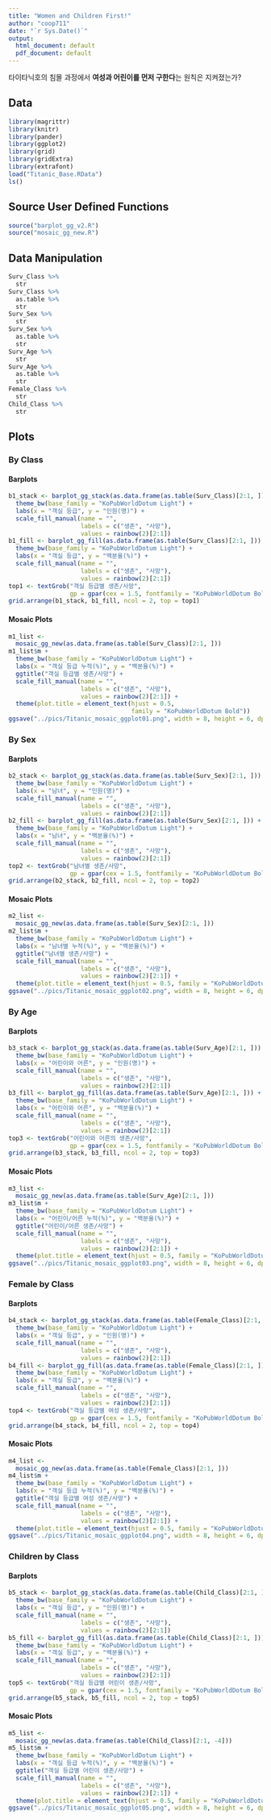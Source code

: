 ```yaml
---
title: "Women and Children First!"
author: "coop711"
date: "`r Sys.Date()`"
output:
  html_document: default
  pdf_document: default
---
```


타이타닉호의 침몰 과정에서 **여성과 어린이를 먼저 구한다**는 원칙은 지켜졌는가?

## Data


```r
library(magrittr)
library(knitr)
library(pander)
library(ggplot2)
library(grid)
library(gridExtra)
library(extrafont)
load("Titanic_Base.RData")
ls()
```

## Source User Defined Functions

```r
source("barplot_gg_v2.R")
source("mosaic_gg_new.R")
```

## Data Manipulation

```r
Surv_Class %>% 
  str
Surv_Class %>% 
  as.table %>% 
  str
Surv_Sex %>% 
  str
Surv_Sex %>% 
  as.table %>% 
  str
Surv_Age %>% 
  str
Surv_Age %>% 
  as.table %>% 
  str
Female_Class %>% 
  str
Child_Class %>% 
  str
```

## Plots 

### By Class

#### Barplots

```r
b1_stack <- barplot_gg_stack(as.data.frame(as.table(Surv_Class)[2:1, ])) + 
  theme_bw(base_family = "KoPubWorldDotum Light") +
  labs(x = "객실 등급", y = "인원(명)") +
  scale_fill_manual(name = "", 
                    labels = c("생존", "사망"), 
                    values = rainbow(2)[2:1])
b1_fill <- barplot_gg_fill(as.data.frame(as.table(Surv_Class)[2:1, ])) + 
  theme_bw(base_family = "KoPubWorldDotum Light") +
  labs(x = "객실 등급", y = "백분율(%)") + 
  scale_fill_manual(name = "", 
                    labels = c("생존", "사망"), 
                    values = rainbow(2)[2:1])
top1 <- textGrob("객실 등급별 생존/사망", 
                 gp = gpar(cex = 1.5, fontfamily = "KoPubWorldDotum Bold"))
grid.arrange(b1_stack, b1_fill, ncol = 2, top = top1)
```

#### Mosaic Plots

```r
m1_list <- 
  mosaic_gg_new(as.data.frame(as.table(Surv_Class)[2:1, ]))
m1_list$m +
  theme_bw(base_family = "KoPubWorldDotum Light") +
  labs(x = "객실 등급 누적(%)", y = "백분율(%)") + 
  ggtitle("객실 등급별 생존/사망") + 
  scale_fill_manual(name = "", 
                    labels = c("생존", "사망"), 
                    values = rainbow(2)[2:1]) +
  theme(plot.title = element_text(hjust = 0.5,
                                  family = "KoPubWorldDotum Bold"))
ggsave("../pics/Titanic_mosaic_ggplot01.png", width = 8, height = 6, dpi = 72)
```

### By Sex

#### Barplots

```r
b2_stack <- barplot_gg_stack(as.data.frame(as.table(Surv_Sex)[2:1, ])) + 
  theme_bw(base_family = "KoPubWorldDotum Light") +
  labs(x = "남녀", y = "인원(명)") +
  scale_fill_manual(name = "", 
                    labels = c("생존", "사망"), 
                    values = rainbow(2)[2:1])
b2_fill <- barplot_gg_fill(as.data.frame(as.table(Surv_Sex)[2:1, ])) + 
  theme_bw(base_family = "KoPubWorldDotum Light") +
  labs(x = "남녀", y = "백분율(%)") + 
  scale_fill_manual(name = "", 
                    labels = c("생존", "사망"), 
                    values = rainbow(2)[2:1]) 
top2 <- textGrob("남녀별 생존/사망", 
                 gp = gpar(cex = 1.5, fontfamily = "KoPubWorldDotum Bold"))
grid.arrange(b2_stack, b2_fill, ncol = 2, top = top2)
```

#### Mosaic Plots

```r
m2_list <- 
  mosaic_gg_new(as.data.frame(as.table(Surv_Sex)[2:1, ]))
m2_list$m +
  theme_bw(base_family = "KoPubWorldDotum Light") +
  labs(x = "남녀별 누적(%)", y = "백분율(%)") + 
  ggtitle("남녀별 생존/사망") + 
  scale_fill_manual(name = "", 
                    labels = c("생존", "사망"), 
                    values = rainbow(2)[2:1]) +
  theme(plot.title = element_text(hjust = 0.5, family = "KoPubWorldDotum Bold"))
ggsave("../pics/Titanic_mosaic_ggplot02.png", width = 8, height = 6, dpi = 72)
```

### By Age

#### Barplots

```r
b3_stack <- barplot_gg_stack(as.data.frame(as.table(Surv_Age)[2:1, ])) + 
  theme_bw(base_family = "KoPubWorldDotum Light") +
  labs(x = "어린이와 어른", y = "인원(명)") +
  scale_fill_manual(name = "", 
                    labels = c("생존", "사망"), 
                    values = rainbow(2)[2:1])
b3_fill <- barplot_gg_fill(as.data.frame(as.table(Surv_Age)[2:1, ])) + 
  theme_bw(base_family = "KoPubWorldDotum Light") +
  labs(x = "어린이와 어른", y = "백분율(%)") + 
  scale_fill_manual(name = "", 
                    labels = c("생존", "사망"), 
                    values = rainbow(2)[2:1])
top3 <- textGrob("어린이와 어른의 생존/사망", 
                 gp = gpar(cex = 1.5, fontfamily = "KoPubWorldDotum Bold"))
grid.arrange(b3_stack, b3_fill, ncol = 2, top = top3)
```

#### Mosaic Plots

```r
m3_list <- 
  mosaic_gg_new(as.data.frame(as.table(Surv_Age)[2:1, ]))
m3_list$m +
  theme_bw(base_family = "KoPubWorldDotum Light") +
  labs(x = "어린이/어른 누적(%)", y = "백분율(%)") + 
  ggtitle("어린이/어른 생존/사망") + 
  scale_fill_manual(name = "", 
                    labels = c("생존", "사망"), 
                    values = rainbow(2)[2:1]) +
  theme(plot.title = element_text(hjust = 0.5, family = "KoPubWorldDotum Bold"))
ggsave("../pics/Titanic_mosaic_ggplot03.png", width = 8, height = 6, dpi = 72)
```

### Female by Class

#### Barplots

```r
b4_stack <- barplot_gg_stack(as.data.frame(as.table(Female_Class)[2:1, ])) + 
  theme_bw(base_family = "KoPubWorldDotum Light") +
  labs(x = "객실 등급", y = "인원(명)") +
  scale_fill_manual(name = "", 
                    labels = c("생존", "사망"), 
                    values = rainbow(2)[2:1])
b4_fill <- barplot_gg_fill(as.data.frame(as.table(Female_Class)[2:1, ])) + 
  theme_bw(base_family = "KoPubWorldDotum Light") +
  labs(x = "객실 등급", y = "백분율(%)") + 
  scale_fill_manual(name = "", 
                    labels = c("생존", "사망"), 
                    values = rainbow(2)[2:1])
top4 <- textGrob("객실 등급별 여성 생존/사망", 
                 gp = gpar(cex = 1.5, fontfamily = "KoPubWorldDotum Bold"))
grid.arrange(b4_stack, b4_fill, ncol = 2, top = top4)
```

#### Mosaic Plots

```r
m4_list <- 
  mosaic_gg_new(as.data.frame(as.table(Female_Class)[2:1, ]))
m4_list$m +
  theme_bw(base_family = "KoPubWorldDotum Light") +
  labs(x = "객실 등급 누적(%)", y = "백분율(%)") + 
  ggtitle("객실 등급별 여성 생존/사망") + 
  scale_fill_manual(name = "", 
                    labels = c("생존", "사망"), 
                    values = rainbow(2)[2:1]) +
  theme(plot.title = element_text(hjust = 0.5, family = "KoPubWorldDotum Bold"))
ggsave("../pics/Titanic_mosaic_ggplot04.png", width = 8, height = 6, dpi = 72)
```

### Children by Class

#### Barplots

```r
b5_stack <- barplot_gg_stack(as.data.frame(as.table(Child_Class)[2:1, ])) + 
  theme_bw(base_family = "KoPubWorldDotum Light") +
  labs(x = "객실 등급", y = "인원(명)") +
  scale_fill_manual(name = "", 
                    labels = c("생존", "사망"), 
                    values = rainbow(2)[2:1])
b5_fill <- barplot_gg_fill(as.data.frame(as.table(Child_Class)[2:1, ])) + 
  theme_bw(base_family = "KoPubWorldDotum Light") +
  labs(x = "객실 등급", y = "백분율(%)") + 
  scale_fill_manual(name = "", 
                    labels = c("생존", "사망"), 
                    values = rainbow(2)[2:1])
top5 <- textGrob("객실 등급별 어린이 생존/사망", 
                 gp = gpar(cex = 1.5, fontfamily = "KoPubWorldDotum Bold"))
grid.arrange(b5_stack, b5_fill, ncol = 2, top = top5)
```

#### Mosaic Plots

```r
m5_list <- 
  mosaic_gg_new(as.data.frame(as.table(Child_Class)[2:1, -4]))
m5_list$m +
  theme_bw(base_family = "KoPubWorldDotum Light") +
  labs(x = "객실 등급 누적(%)", y = "백분율(%)") + 
  ggtitle("객실 등급별 어린이 생존/사망") + 
  scale_fill_manual(name = "", 
                    labels = c("생존", "사망"), 
                    values = rainbow(2)[2:1]) +
  theme(plot.title = element_text(hjust = 0.5, family = "KoPubWorldDotum Bold"))
ggsave("../pics/Titanic_mosaic_ggplot05.png", width = 8, height = 6, dpi = 72)
```


